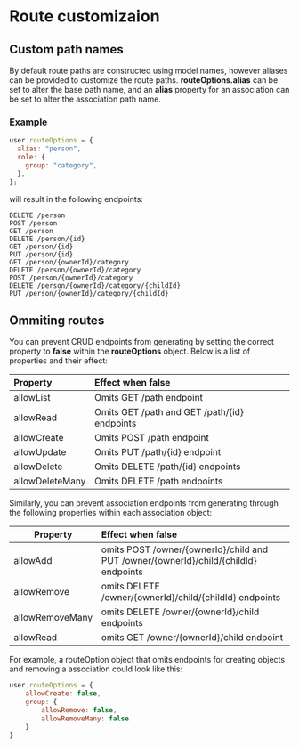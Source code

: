 # Route customizaion

## Custom path names

By default route paths are constructed using model names, however aliases can be provided to customize the route paths.
**routeOptions.alias** can be set to alter the base path name, and an **alias** property for an association can be set to alter the association path name.

### Example

```js
user.routeOptions = {
  alias: "person",
  role: {
    group: "category",
  },
};
```

will result in the following endpoints:

```
DELETE /person
POST /person
GET /person
DELETE /person/{id}
GET /person/{id}
PUT /person/{id}
GET /person/{ownerId}/category
DELETE /person/{ownerId}/category
POST /person/{ownerId}/category
DELETE /person/{ownerId}/category/{childId}
PUT /person/{ownerId}/category/{childId}
```

## Ommiting routes

You can prevent CRUD endpoints from generating by setting the correct property to **false** within the **routeOptions** object. Below is a list of properties and their effect:

| **Property** | **Effect when false**  |
| :- | :- |
| allowList | Omits GET /path endpoint |
| allowRead | Omits GET /path and GET /path/\{id\} endpoints |
| allowCreate | Omits POST /path endpoint |
| allowUpdate | Omits PUT /path/\{id\} endpoint |
| allowDelete | Omits DELETE /path/\{id\} endpoints |
| allowDeleteMany | Omits DELETE /path endpoints |

Similarly, you can prevent association endpoints from generating through the following properties within each association object:

| **Property** | **Effect when false**  |
| - | :- |
|allowAdd | omits POST /owner/\{ownerId\}/child and PUT /owner/\{ownerId\}/child/\{childId\} endpoints |
|allowRemove | omits DELETE /owner/\{ownerId\}/child/\{childId\} endpoints |
|allowRemoveMany | omits DELETE /owner/\{ownerId\}/child endpoints |
|allowRead | omits GET /owner/\{ownerId\}/child endpoint |

For example, a routeOption object that omits endpoints for creating objects and removing a association could look like this:

```js
user.routeOptions = {
    allowCreate: false,
    group: {
        allowRemove: false,
        allowRemoveMany: false
    }
}
```
